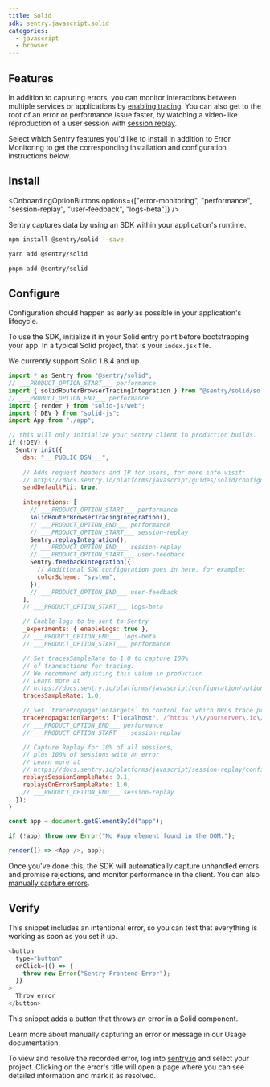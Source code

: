 ```yaml
---
title: Solid
sdk: sentry.javascript.solid
categories:
  - javascript
  - browser
---
```


<PlatformContent includePath="getting-started-prerequisites" />

## Features

In addition to capturing errors, you can monitor interactions between multiple services or applications by [enabling tracing](/concepts/key-terms/tracing/). You can also get to the root of an error or performance issue faster, by watching a video-like reproduction of a user session with [session replay](/product/explore/session-replay/web/getting-started/).

Select which Sentry features you'd like to install in addition to Error Monitoring to get the corresponding installation and configuration instructions below.

## Install

<OnboardingOptionButtons options={["error-monitoring", "performance", "session-replay", "user-feedback", "logs-beta"]} />

Sentry captures data by using an SDK within your application's runtime.

```bash {tabTitle:npm}
npm install @sentry/solid --save
```

```bash {tabTitle:yarn}
yarn add @sentry/solid
```

```bash {tabTitle:pnpm}
pnpm add @sentry/solid
```

## Configure

Configuration should happen as early as possible in your application's lifecycle.

To use the SDK, initialize it in your Solid entry point before bootstrapping your app. In a typical Solid project, that is your `index.jsx` file.

<Alert>
  We currently support Solid 1.8.4 and up.
</Alert>


```javascript {filename: index.jsx}
import * as Sentry from "@sentry/solid";
// ___PRODUCT_OPTION_START___ performance
import { solidRouterBrowserTracingIntegration } from "@sentry/solid/solidrouter";
// ___PRODUCT_OPTION_END___ performance
import { render } from "solid-js/web";
import { DEV } from "solid-js";
import App from "./app";

// this will only initialize your Sentry client in production builds.
if (!DEV) {
  Sentry.init({
    dsn: "___PUBLIC_DSN___",
    
    // Adds request headers and IP for users, for more info visit:
    // https://docs.sentry.io/platforms/javascript/guides/solid/configuration/options/#sendDefaultPii
    sendDefaultPii: true,
    
    integrations: [
      // ___PRODUCT_OPTION_START___ performance
      solidRouterBrowserTracingIntegration(),
      // ___PRODUCT_OPTION_END___ performance
      // ___PRODUCT_OPTION_START___ session-replay
      Sentry.replayIntegration(),
      // ___PRODUCT_OPTION_END___ session-replay
      // ___PRODUCT_OPTION_START___ user-feedback
      Sentry.feedbackIntegration({
        // Additional SDK configuration goes in here, for example:
        colorScheme: "system",
      }),
      // ___PRODUCT_OPTION_END___ user-feedback
    ],
    // ___PRODUCT_OPTION_START___ logs-beta

    // Enable logs to be sent to Sentry
    _experiments: { enableLogs: true },
    // ___PRODUCT_OPTION_END___ logs-beta
    // ___PRODUCT_OPTION_START___ performance

    // Set tracesSampleRate to 1.0 to capture 100%
    // of transactions for tracing.
    // We recommend adjusting this value in production
    // Learn more at
    // https://docs.sentry.io/platforms/javascript/configuration/options/#traces-sample-rate
    tracesSampleRate: 1.0,

    // Set `tracePropagationTargets` to control for which URLs trace propagation should be enabled
    tracePropagationTargets: ["localhost", /^https:\/\/yourserver\.io\/api/],
    // ___PRODUCT_OPTION_END___ performance
    // ___PRODUCT_OPTION_START___ session-replay

    // Capture Replay for 10% of all sessions,
    // plus 100% of sessions with an error
    // Learn more at
    // https://docs.sentry.io/platforms/javascript/session-replay/configuration/#general-integration-configuration
    replaysSessionSampleRate: 0.1,
    replaysOnErrorSampleRate: 1.0,
    // ___PRODUCT_OPTION_END___ session-replay
  });
}

const app = document.getElementById("app");

if (!app) throw new Error("No #app element found in the DOM.");

render(() => <App />, app);
```

Once you've done this, the SDK will automatically capture unhandled errors and promise rejections, and monitor performance in the client. You can also [manually capture errors](/platforms/javascript/guides/solid/usage).

<PlatformContent includePath="getting-started-sourcemaps" />

## Verify

This snippet includes an intentional error, so you can test that everything is working as soon as you set it up.

```javascript
<button
  type="button"
  onClick={() => {
    throw new Error("Sentry Frontend Error");
  }}
>
  Throw error
</button>
```

This snippet adds a button that throws an error in a Solid component.

<Alert>

Learn more about manually capturing an error or message in our <PlatformLink to="/usage/">Usage documentation</PlatformLink>.

</Alert>

To view and resolve the recorded error, log into [sentry.io](https://sentry.io) and select your project. Clicking on the error's title will open a page where you can see detailed information and mark it as resolved.
